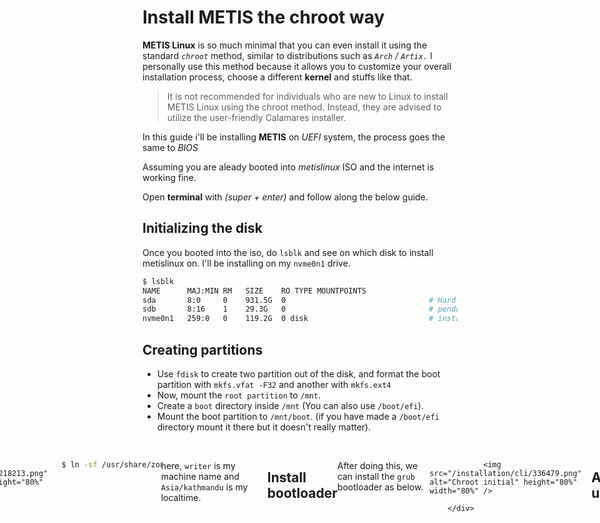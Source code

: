 # Install METIS the chroot way
**METIS Linux** is so much minimal that you can even install it using the standard *`chroot`* method, similar to distributions such as *`Arch` / `Artix.`*
I personally use this method because it allows you to customize your overall installation process, choose a different **kernel** and stuffs like that.

> It is not recommended for individuals who are new to Linux to install METIS Linux using the chroot method. Instead, they are advised to utilize the user-friendly Calamares installer.

In this guide i'll be installing **METIS** on *UEFI* system, the process goes the same to *BIOS*

Assuming you are aleady booted into *metislinux* ISO and the internet is working fine.

Open **terminal** with *(super + enter)* and follow along the below guide.

## Initializing the disk
Once you booted into the iso, do `lsblk` and see on which disk to install metislinux on. I'll be installing on my `nvme0n1` drive.
```bash
$ lsblk
NAME      MAJ:MIN RM   SIZE    RO TYPE MOUNTPOINTS
sda       8:0     0    931.5G  0                                # Hard drive 
sdb       8:16    1    29.3G   0                                # pendrive of metislinux
nvme0n1   259:0   0    119.2G  0 disk                           # installation drive
```

## Creating partitions
- Use `fdisk` to create two partition out of the disk, and format the boot partition with `mkfs.vfat -F32` and another with `mkfs.ext4` 
- Now, mount the `root partition`  to `/mnt`.
- Create a `boot` directory inside `/mnt` (You can also use `/boot/efi`). 
- Mount the boot partition to `/mnt/boot`. (if you have made a `/boot/efi` directory mount it there but it doesn't really matter).



<br />
        <div style="display: flex; justify-content: center;">

                <img src="/installation/cli/303293.png" alt="Chroot initial" height="80%" width="80%" />

        </div>

<br />

## Install base system
Now, it's time to install the `base` packages from the `repo`.
run
```bash
$ basestrap /mnt base base-devel runit elogind-runit linux-hardened intel-ucode linux-hardened-headers neovim linux-firmware metis-fonts nerd-fonts-jetbrains-mono eww-x11 xclip tmux paru xorg-xinit metis-dwm zathura zathura-pdf-poppler git fzf doas zsh xwallpaper python3 python-pip python-pywal fontconfig xorg-mkfontscale zsh-autosuggestions zsh-syntax-highlighting  zsh-completions xdg-utils xdg-user-dirs zoxide
libnotify grub mpv ffmpeg pipewire pipewire-pulse wireplumber rustup metis-grub-theme neworkmanager networkmanager-runit efibootmgr
```

<br />
        <div style="display: flex; justify-content: center;">

                <img src="/installation/cli/172619.png" alt="Chroot initial" height="80%" width="80%" />

        </div>

<br />

> Note, I've installed the very basic packages , you can even filter out on this and choose which to install !!

## Generate fstab

Now, it's time to generate `fstab` of our system. 
```bash
$ fastabgen -U /mnt /mnt/etc/fstab 
```



<br />
        <div style="display: flex; justify-content: center;">

                <img src="/installation/cli/191267.png" alt="Chroot initial" height="80%" width="80%" />

        </div>

<br />

If you want to create a swap partition, then run

```bash
$ dd if=/dev/zero of=/swapfile bs=1G count=2 status=progress
```
<br/>

It will create a swapfile of `2GIB`, you can adjust by increasing // decreasing the bs,count value.
After creating the swapfile, we need to add into our fstab file so that every time we boot into our system, it automatically detects the partition to mount.
to do so, just exit out the shell and run 

```bash
$ fastabgen -U /mnt /mnt/etc/fstab && metis-chroot /mnt
```


## Chroot into the system
Now, `chroot into the new system`
```bash
$ metis-chroot /mnt /bin/bash # this will open a bash(chroot) instance of newly installed system. you can switch to another shell also.
```
## Setup time zone
Now, `symlink` your localtime and `hardwareclock` as follows


<br />
        <div style="display: flex; justify-content: center;">

                <img src="/installation/cli/218213.png" alt="Chroot initial" height="80%" width="80%" />

        </div>

<br />

```bash
$ ln -sf /usr/share/zoneinfo/Asia/kathmandu/  /etc/localtime
````



here,  `writer` is my machine name and `Asia/kathmandu` is my localtime.

## Install bootloader

After doing this, we can install the `grub` bootloader as below.


<br />
        <div style="display: flex; justify-content: center;">

                <img src="/installation/cli/336479.png" alt="Chroot initial" height="80%" width="80%" />

        </div>

<br />

## Adding users

After installing grub, we can add a normal user and give a password to it .
to add a normal user run 
```bash
$ useradd -mG wheel,video,audio,power,dbus,storage <username> #the groups listed here are most necessary ones
```

now, run 
```bash
$ passwd root 
$ passwd <normal_user>
```
to set password of users and now we can give ***sudo privilege to wheel group users*** by running the following and uncommenting the line 
```%wheel ALL=(ALL) ALL```

```bash
$ EDITOR=nvim visudo  

```
<br/>

and 
Now, we can simply reboot the system by unmounting the drives as follows. If everything went well, you'll see a grub menu to select 
metislinux to boot.


```bash
$ exit 
$ umount -Rl /mnt
````

# Setting up services

Runit system is a lil' bit different than other, it uses symlinking feature to enable services in the system. after exiting out of the system, go and login into your newly
installed system. if it was an another init system, we could be just enabling the services right after the base install but in `runit`, 
we actually symlink the services from `/etc/runit/sv/<service_name>` to `/run/runit/service/<service_name>`, eg `NetworkManager`

To enable `NetworkManager` we can do the following
```bash
$ sudo ln -s /etc/runit/service/NetworkManager /run/runit/service/NetworkManager
```

It goes similar to any other services

## Read more 

- [The runit init (metislinux docx)](https://metislinux.org/docs/theinit)



